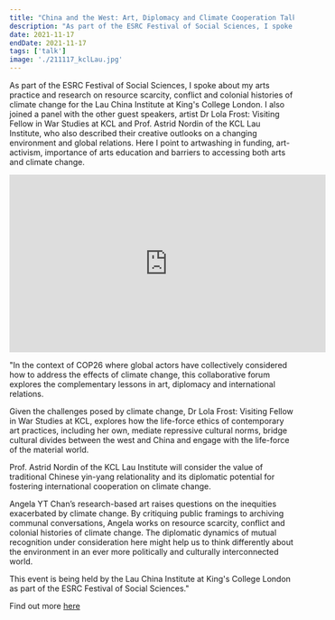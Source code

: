 ```yaml
---
title: "China and the West: Art, Diplomacy and Climate Cooperation Talk for KCL Lau institute"
description: "As part of the ESRC Festival of Social Sciences, I spoke about my arts practice and research on resource scarcity, conflict and colonial histories of climate change for the Lau China Institute at King's College London. I also joined a panel with the other guest speakers, artist Dr Lola Frost: Visiting Fellow in War Studies at KCL and Prof. Astrid Nordin of the KCL Lau Institute, who also described their creative outlooks on a changing environment and global relations. Here I point to artwashing in funding, art-activism, importance of arts education and barriers to accessing both arts and climate change."
date: 2021-11-17
endDate: 2021-11-17
tags: ['talk']
image: './211117_kclLau.jpg'
---
```


As part of the ESRC Festival of Social Sciences, I spoke about my arts practice and research on resource scarcity, conflict and colonial histories of climate change for the Lau China Institute at King's College London. I also joined a panel with the other guest speakers, artist Dr Lola Frost: Visiting Fellow in War Studies at KCL and Prof. Astrid Nordin of the KCL Lau Institute, who also described their creative outlooks on a changing environment and global relations. Here I point to artwashing in funding, art-activism, importance of arts education and barriers to accessing both arts and climate change. 

<iframe width="560" height="315" style="display: block; margin: auto;" src="https://www.youtube.com/embed/o1_NN_Kp5oo?si=3_byC0fsx7qW6MZZ" title="YouTube video player" frameborder="0" allow="accelerometer; autoplay; clipboard-write; encrypted-media; gyroscope; picture-in-picture; web-share" referrerpolicy="strict-origin-when-cross-origin" allowfullscreen></iframe>

"In the context of COP26 where global actors have collectively considered how to address the effects of climate change, this collaborative forum explores the complementary lessons in art, diplomacy and international relations.

Given the challenges posed by climate change, Dr Lola Frost: Visiting Fellow in War Studies at KCL, explores how the life-force ethics of contemporary art practices, including her own, mediate repressive cultural norms, bridge cultural divides between the west and China and engage with the life-force of the material world.

Prof. Astrid Nordin of the KCL Lau Institute will consider the value of traditional Chinese yin-yang relationality and its diplomatic potential for fostering international cooperation on climate change. 

Angela YT Chan’s research-based art raises questions on the inequities exacerbated by climate change. By critiquing public framings to archiving communal conversations, Angela works on resource scarcity, conflict and colonial histories of climate change. The diplomatic dynamics of mutual recognition under consideration here might help us to think differently about the environment in an ever more politically and culturally interconnected world.

This event is being held by the Lau China Institute at King's College London as part of the ESRC Festival of Social Sciences."

Find out more [here](https://www.kcl.ac.uk/events/china-the-west-art-diplomacy-cooperation-on-climate-change)